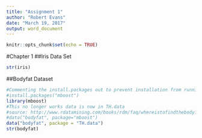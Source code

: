 ---
title: "Assignment 1"
author: "Robert Evans"
date: "March 19, 2017"
output: word_document
---

```{r setup, include=FALSE}
knitr::opts_chunk$set(echo = TRUE)
```

#Chapter 1
##Iris Data Set
```{r}
str(iris)
```

##Bodyfat Dataset
```{r}
#Commenting the install.packages out to prevent installation from running multiple times
#install.packages("mboost")
library(mboost)
#This no longer works data is now in TH.data
#source: http://www.rdatamining.com/books/rdm/faq/whereistofindthebodyfatdata
#data("bodyfat", package="mboost")
data("bodyfat", package = "TH.data")
str(bodyfat)
```

